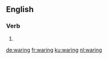 
==English==

===Verb===
{{head|en|present participle}}

# {{present participle of|ware|lang=en|nocat=1}}

[[de:waring]]
[[fr:waring]]
[[ku:waring]]
[[nl:waring]]